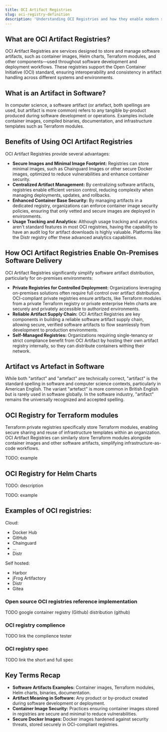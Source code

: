 ```yaml
---
title: OCI Artifact Registries
slug: oci-registry-definition
description: 'Understanding OCI Registries and how they enable modern software delivery'
---
```


## What are OCI Artifact Registries?

OCI Artifact Registries are services designed to store and manage software artifacts, such as container images, Helm charts, Terraform modules, and other components—used throughout software development and deployment workflows.
These registries support the Open Container Initiative (OCI) standard, ensuring interoperability and consistency in artifact handling across different systems and environments.

## What is an Artifact in Software?

In computer science, a software artifact (or artefact, both spellings are used, but artifact is more common) refers to any tangible by-product produced during software development or operations.
Examples include container images, compiled binaries, documentation, and infrastructure templates such as Terraform modules.

## Benefits of Using OCI Artifact Registries

OCI Artifact Registries provide several advantages:

- **Secure Images and Minimal Image Footprint:** Registries can store minimal images, such as Chainguard Images or other secure Docker images, optimized to reduce vulnerabilities and enhance container security.
- **Centralized Artifact Management:** By centralizing software artifacts, registries enable efficient version control, reducing complexity when managing deployments, updates, and rollbacks.
- **Enhanced Container Base Security:** By managing artifacts in a dedicated registry, organizations can enforce container image security policies, ensuring that only vetted and secure images are deployed in environments.
- **Usage Tracking and Analytics:** Although usage tracking and analytics aren't standard features in most OCI registries, having the capability to have an audit log for artifact downloads is highly valuable.
Platforms like the Distr registry offer these advanced analytics capabilities.

## How OCI Artifact Registries Enable On-Premises Software Delivery

OCI Artifact Registries significantly simplify software artifact distribution, particularly for on-premises environments:

- **Private Registries for Controlled Deployment:** Organizations leveraging on-premises solutions often require full control over artifact distribution. OCI-compliant private registries ensure artifacts, like Terraform modules from a private Terraform registry or private enterprise Helm charts are securely and privately accessible to authorized environments.
- **Reliable Artifact Supply Chain:** OCI Artifact Registries are key components in building a reliable software artifact supply chain, allowing secure, verified software artifacts to flow seamlessly from development to production environments.
- **Self-Managed Registries:** Organizations requiring single-tenancy or strict compliance benefit from OCI Artifact by hosting their own artifact registry internally, so they can distribute containers withing their network.

## Artifact vs Artefact in Software

While both "artifact" and "artefact" are technically correct, "artifact" is the standard spelling in software and computer science contexts, particularly in American English.
The variant "artefact" is more common in British English but is rarely used in software globally.
In the software industry, "artifact" remains the universally recognized and accepted spelling.

## OCI Registry for Terraform modules

Terraform private registries specifically store Terraform modules, enabling secure sharing and reuse of infrastructure templates within an organization.
OCI Artifact Registries can similarly store Terraform modules alongside container images and other software artifacts, simplifying infrastructure-as-code workflows.

TODO: example

## OCI Registry for Helm Charts

TODO: description

TODO: example

## Examples of OCI registries:

Cloud:
 - Docker Hub
 - GitHub
 - Chainguard
 - ...
 - Distr

Self hosted:
 - Harbor
 - jFrog Artifactory
 - Distr
 - Gitea


### Open source OCI registries reference implementation

TODO
google container registry (Github)
distribution (github)


### OCI registry complience

TODO link the complience tester

### OCI registry spec

TODO link the short and full spec

## Key Terms Recap

- **Software Artifacts Examples:** Container images, Terraform modules, Helm charts, binaries, documentation.
- **Artifact Meaning in Software:** Any product or by-product created during software development or deployment.
- **Container Image Security:** Practices ensuring container images stored in registries are secure and minimal to reduce vulnerabilities.
- **Secure Docker Images:** Docker images hardened against security threats, stored securely in OCI-compliant registries.
